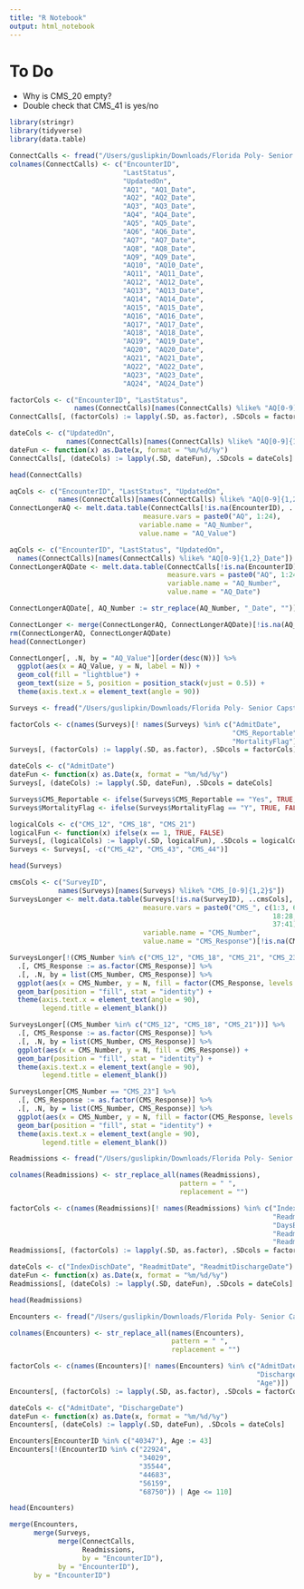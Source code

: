 ```yaml
---
title: "R Notebook"
output: html_notebook
---
```


# To Do
- Why is CMS_20 empty?
- Double check that CMS_41 is yes/no


```r
library(stringr)
library(tidyverse)
library(data.table)
```

```r
ConnectCalls <- fread("/Users/guslipkin/Downloads/Florida Poly- Senior Capstone Group/ConnectCalls.csv", na.strings = "")
colnames(ConnectCalls) <- c("EncounterID",
                            "LastStatus",
                            "UpdatedOn",
                            "AQ1", "AQ1_Date",
                            "AQ2", "AQ2_Date",
                            "AQ3", "AQ3_Date",
                            "AQ4", "AQ4_Date",
                            "AQ5", "AQ5_Date",
                            "AQ6", "AQ6_Date",
                            "AQ7", "AQ7_Date",
                            "AQ8", "AQ8_Date",
                            "AQ9", "AQ9_Date",
                            "AQ10", "AQ10_Date",
                            "AQ11", "AQ11_Date",
                            "AQ12", "AQ12_Date",
                            "AQ13", "AQ13_Date",
                            "AQ14", "AQ14_Date",
                            "AQ15", "AQ15_Date",
                            "AQ16", "AQ16_Date",
                            "AQ17", "AQ17_Date",
                            "AQ18", "AQ18_Date",
                            "AQ19", "AQ19_Date",
                            "AQ20", "AQ20_Date",
                            "AQ21", "AQ21_Date",
                            "AQ22", "AQ22_Date",
                            "AQ23", "AQ23_Date",
                            "AQ24", "AQ24_Date")

factorCols <- c("EncounterID", "LastStatus", 
                names(ConnectCalls)[names(ConnectCalls) %like% "AQ[0-9]{1,2}$"])
ConnectCalls[, (factorCols) := lapply(.SD, as.factor), .SDcols = factorCols]

dateCols <- c("UpdatedOn", 
              names(ConnectCalls)[names(ConnectCalls) %like% "AQ[0-9]{1,2}_Date"])
dateFun <- function(x) as.Date(x, format = "%m/%d/%y")
ConnectCalls[, (dateCols) := lapply(.SD, dateFun), .SDcols = dateCols]

head(ConnectCalls)
```


```r
aqCols <- c("EncounterID", "LastStatus", "UpdatedOn",
            names(ConnectCalls)[names(ConnectCalls) %like% "AQ[0-9]{1,2}$"])
ConnectLongerAQ <- melt.data.table(ConnectCalls[!is.na(EncounterID), ..aqCols],
                                 measure.vars = paste0("AQ", 1:24),
                                variable.name = "AQ_Number",
                                value.name = "AQ_Value")

aqCols <- c("EncounterID", "LastStatus", "UpdatedOn",
  names(ConnectCalls)[names(ConnectCalls) %like% "AQ[0-9]{1,2}_Date"])
ConnectLongerAQDate <- melt.data.table(ConnectCalls[!is.na(EncounterID), ..aqCols],
                                       measure.vars = paste0("AQ", 1:24, "_Date"),
                                       variable.name = "AQ_Number",
                                       value.name = "AQ_Date")

ConnectLongerAQDate[, AQ_Number := str_replace(AQ_Number, "_Date", "")]

ConnectLonger <- merge(ConnectLongerAQ, ConnectLongerAQDate)[!is.na(AQ_Value)]
rm(ConnectLongerAQ, ConnectLongerAQDate)
head(ConnectLonger)

ConnectLonger[, .N, by = "AQ_Value"][order(desc(N))] %>%
  ggplot(aes(x = AQ_Value, y = N, label = N)) +
  geom_col(fill = "lightblue") +
  geom_text(size = 5, position = position_stack(vjust = 0.5)) +
  theme(axis.text.x = element_text(angle = 90))
```


```r
Surveys <- fread("/Users/guslipkin/Downloads/Florida Poly- Senior Capstone Group/Surveys.csv", na.strings = "")

factorCols <- c(names(Surveys)[! names(Surveys) %in% c("AdmitDate",
                                                       "CMS_Reportable",
                                                       "MortalityFlag")])
Surveys[, (factorCols) := lapply(.SD, as.factor), .SDcols = factorCols]

dateCols <- c("AdmitDate")
dateFun <- function(x) as.Date(x, format = "%m/%d/%y")
Surveys[, (dateCols) := lapply(.SD, dateFun), .SDcols = dateCols]

Surveys$CMS_Reportable <- ifelse(Surveys$CMS_Reportable == "Yes", TRUE, FALSE)
Surveys$MortalityFlag <- ifelse(Surveys$MortalityFlag == "Y", TRUE, FALSE)

logicalCols <- c("CMS_12", "CMS_18", "CMS_21")
logicalFun <- function(x) ifelse(x == 1, TRUE, FALSE)
Surveys[, (logicalCols) := lapply(.SD, logicalFun), .SDcols = logicalCols]
Surveys <- Surveys[, -c("CMS_42", "CMS_43", "CMS_44")]

head(Surveys)
```

```r
cmsCols <- c("SurveyID", 
            names(Surveys)[names(Surveys) %like% "CMS_[0-9]{1,2}$"])
SurveysLonger <- melt.data.table(Surveys[!is.na(SurveyID), ..cmsCols],
                                 measure.vars = paste0("CMS_", c(1:3, 6:8, 10:13, 
                                                                 18:28, 30, 33:34, 
                                                                 37:41)),
                                 variable.name = "CMS_Number",
                                 value.name = "CMS_Response")[!is.na(CMS_Response)]

SurveysLonger[!(CMS_Number %in% c("CMS_12", "CMS_18", "CMS_21", "CMS_23"))] %>%
  .[, CMS_Response := as.factor(CMS_Response)] %>%
  .[, .N, by = list(CMS_Number, CMS_Response)] %>%
  ggplot(aes(x = CMS_Number, y = N, fill = factor(CMS_Response, levels = c(5:0)))) +
  geom_bar(position = "fill", stat = "identity") +
  theme(axis.text.x = element_text(angle = 90),
        legend.title = element_blank())

SurveysLonger[(CMS_Number %in% c("CMS_12", "CMS_18", "CMS_21"))] %>%
  .[, CMS_Response := as.factor(CMS_Response)] %>%
  .[, .N, by = list(CMS_Number, CMS_Response)] %>%
  ggplot(aes(x = CMS_Number, y = N, fill = CMS_Response)) +
  geom_bar(position = "fill", stat = "identity") +
  theme(axis.text.x = element_text(angle = 90),
        legend.title = element_blank())

SurveysLonger[CMS_Number == "CMS_23"] %>%
  .[, CMS_Response := as.factor(CMS_Response)] %>%
  .[, .N, by = list(CMS_Number, CMS_Response)] %>%
  ggplot(aes(x = CMS_Number, y = N, fill = factor(CMS_Response, levels = c(10:0)))) +
  geom_bar(position = "fill", stat = "identity") +
  theme(axis.text.x = element_text(angle = 90),
        legend.title = element_blank())
```


```r
Readmissions <- fread("/Users/guslipkin/Downloads/Florida Poly- Senior Capstone Group/Readmissions.csv", na.strings = "")

colnames(Readmissions) <- str_replace_all(names(Readmissions), 
                                          pattern = " ", 
                                          replacement = "")

factorCols <- c(names(Readmissions)[! names(Readmissions) %in% c("IndexDischDate", 
                                                                 "ReadmitDate", 
                                                                 "DaysBetweenAdmssions", 
                                                                 "ReadmitDischargeDate", 
                                                                 "ReadmitInfo.Age")])
Readmissions[, (factorCols) := lapply(.SD, as.factor), .SDcols = factorCols]

dateCols <- c("IndexDischDate", "ReadmitDate", "ReadmitDischargeDate")
dateFun <- function(x) as.Date(x, format = "%m/%d/%y")
Readmissions[, (dateCols) := lapply(.SD, dateFun), .SDcols = dateCols]

head(Readmissions)
```


```r
Encounters <- fread("/Users/guslipkin/Downloads/Florida Poly- Senior Capstone Group/Encounters.csv", na.strings = "")

colnames(Encounters) <- str_replace_all(names(Encounters), 
                                        pattern = " ", 
                                        replacement = "")

factorCols <- c(names(Encounters)[! names(Encounters) %in% c("AdmitDate", 
                                                             "DischargeDate", 
                                                             "Age")])
Encounters[, (factorCols) := lapply(.SD, as.factor), .SDcols = factorCols]

dateCols <- c("AdmitDate", "DischargeDate")
dateFun <- function(x) as.Date(x, format = "%m/%d/%y")
Encounters[, (dateCols) := lapply(.SD, dateFun), .SDcols = dateCols]

Encounters[EncounterID %in% c("40347"), Age := 43]
Encounters[!(EncounterID %in% c("22924", 
                                "34029",
                                "35544",
                                "44683",
                                "56159",
                                "68750")) | Age <= 110]

head(Encounters)
```

```r
merge(Encounters, 
      merge(Surveys,
            merge(ConnectCalls,
                  Readmissions,
                  by = "EncounterID"),
            by = "EncounterID"),
      by = "EncounterID")
```

